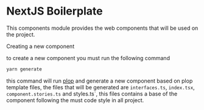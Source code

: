 

<Meta title="NextJS Boilerplate" />

# NextJS Boilerplate

This components module provides the web components that will be used on the project.

<div className="subheading">Creating a new component</div>

to create a new component you must run the following command

```bash
yarn generate
```

this command will run <a target="_blank" href="https://plopjs.com/documentation/">plop</a> and generate a new component based on plop template files,
the files that will be generated are `interfaces.ts`, `index.tsx`, `component.stories.ts` and styles.ts`, this files
contains a base of the component following the must code style in all project.
